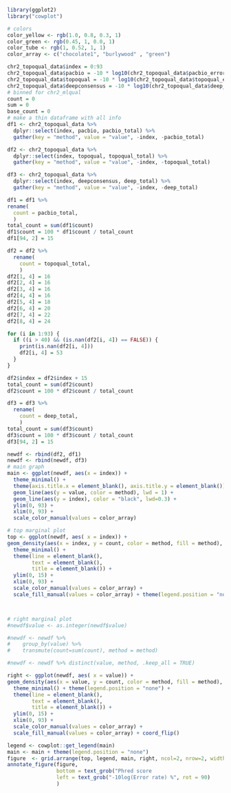 
```r
library(ggplot2)
library("cowplot")

# colors
color_yellow <- rgb(1.0, 0.8, 0.3, 1)
color_green <- rgb(0.45, 1, 0.0, 1)
color_tube <- rgb(1, 0.52, 1, 1)
color_array <- c("chocolate1", "burlywood" , "green")

chr2_topoqual_data$index = 0:93
chr2_topoqual_data$pacbio = -10 * log10(chr2_topoqual_data$pacbio_error / chr2_topoqual_data$pacbio_total + 0.000000000000000000001)
chr2_topoqual_data$topoqual = -10 * log10(chr2_topoqual_data$topoqual_error / chr2_topoqual_data$topoqual_total + 0.000000000000000000001)
chr2_topoqual_data$deepconsensus = -10 * log10(chr2_topoqual_data$deep_error / chr2_topoqual_data$deep_total + 0.000000000000000000001)
# binned for chr2_mlqual
count = 0
sum = 0
base_count = 0
# make a thin dataframe with all info
df1 <- chr2_topoqual_data %>%
  dplyr::select(index, pacbio, pacbio_total) %>%
  gather(key = "method", value = "value", -index, -pacbio_total)

df2 <- chr2_topoqual_data %>%
  dplyr::select(index, topoqual, topoqual_total) %>%
  gather(key = "method", value = "value", -index, -topoqual_total)

df3 <- chr2_topoqual_data %>%
  dplyr::select(index, deepconsensus, deep_total) %>%
  gather(key = "method", value = "value", -index, -deep_total)

df1 = df1 %>% 
rename(
  count = pacbio_total,
  )
total_count = sum(df1$count)
df1$count = 100 * df1$count / total_count
df1[94, 2] = 15

df2 = df2 %>% 
  rename(
    count = topoqual_total,
    )
df2[1, 4] = 16
df2[2, 4] = 16
df2[3, 4] = 16
df2[4, 4] = 16
df2[5, 4] = 18
df2[6, 4] = 20
df2[7, 4] = 22
df2[8, 4] = 24

for (i in 1:93) {
  if ((i > 40) && (is.nan(df2[i, 4]) == FALSE)) {
    print(is.nan(df2[i, 4]))
    df2[i, 4] = 53
  }
}

df2$index = df2$index + 15
total_count = sum(df2$count)
df2$count = 100 * df2$count / total_count

df3 = df3 %>% 
  rename(
    count = deep_total,
    )
total_count = sum(df3$count)
df3$count = 100 * df3$count / total_count
df3[94, 2] = 15

newdf <- rbind(df2, df1)
newdf <- rbind(newdf, df3)
# main graph
main <- ggplot(newdf, aes(x = index)) + 
  theme_minimal() +
  theme(axis.title.x = element_blank(), axis.title.y = element_blank()) +
  geom_line(aes(y = value, color = method), lwd = 1) + 
  geom_line(aes(y = index), color = "black", lwd=0.3) +
  ylim(0, 93) +
  xlim(0, 93) +
  scale_color_manual(values = color_array)

# top marginal plot
top <- ggplot(newdf, aes( x = index)) +
geom_density(aes(x = index, y = count, color = method, fill = method), stat="identity", alpha = 0.5) +
  theme_minimal() +
  theme(line = element_blank(),
        text = element_blank(),
        title = element_blank()) +
  ylim(0, 15) +
  xlim(0, 93) +
  scale_color_manual(values = color_array) +
  scale_fill_manual(values = color_array) + theme(legend.position = "none")



# right marginal plot
#newdf$value <- as.integer(newdf$value)

#newdf <- newdf %>%
#    group_by(value) %>% 
#    transmute(count=sum(count), method = method)

#newdf <- newdf %>% distinct(value, method, .keep_all = TRUE)

right <- ggplot(newdf, aes( x = value)) +
geom_density(aes(x = value, y = count, color = method, fill = method), stat="identity", alpha = 0.5) +
  theme_minimal() + theme(legend.position = "none") + 
  theme(line = element_blank(),
        text = element_blank(),
        title = element_blank()) +
  ylim(0, 15) +
  xlim(0, 93) +
  scale_color_manual(values = color_array) +
  scale_fill_manual(values = color_array) + coord_flip()

legend <- cowplot::get_legend(main)
main <- main + theme(legend.position = "none")
figure  <- grid.arrange(top, legend, main, right, ncol=2, nrow=2, widths=c(4, 1), heights=c(1, 4))
annotate_figure(figure,
                bottom = text_grob("Phred score                               "),
                left = text_grob("-10log(Error rate) %", rot = 90)
                )
```
